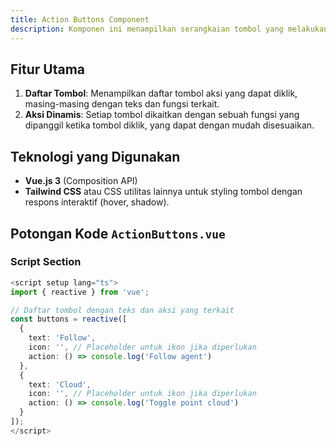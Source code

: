 ```yaml
---
title: Action Buttons Component
description: Komponen ini menampilkan serangkaian tombol yang melakukan tindakan tertentu ketika diklik. Setiap tombol memiliki teks dan dapat diberi aksi terkait.
---
```


## Fitur Utama
1. **Daftar Tombol**: Menampilkan daftar tombol aksi yang dapat diklik, masing-masing dengan teks dan fungsi terkait.
2. **Aksi Dinamis**: Setiap tombol dikaitkan dengan sebuah fungsi yang dipanggil ketika tombol diklik, yang dapat dengan mudah disesuaikan.

## Teknologi yang Digunakan
- **Vue.js 3** (Composition API)
- **Tailwind CSS** atau CSS utilitas lainnya untuk styling tombol dengan respons interaktif (hover, shadow).

## Potongan Kode `ActionButtons.vue`

### Script Section

```typescript
<script setup lang="ts">
import { reactive } from 'vue';

// Daftar tombol dengan teks dan aksi yang terkait
const buttons = reactive([
  {
    text: 'Follow',
    icon: '', // Placeholder untuk ikon jika diperlukan
    action: () => console.log('Follow agent')
  },
  {
    text: 'Cloud',
    icon: '', // Placeholder untuk ikon jika diperlukan
    action: () => console.log('Toggle point cloud')
  }
]);
</script>
